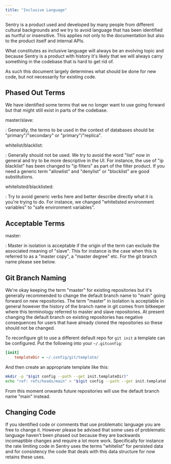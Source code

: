 ```yaml
---
title: "Inclusive Language"
---
```


Sentry is a product used and developed by many people from different cultural
backgrounds and we try to avoid language that has been identified as hurtful
or insensitive.  This applies not only to the documentation but also to the
product itself and internal APIs.

What constitutes as inclusive language will always be an evolving topic and
because Sentry is a product with history it's likely that we will always carry
something in the codebase that is hard to get rid of.

As such this document largely determines what should be done for new code, but
not necessarily for existing code.

## Phased Out Terms

We have identified some terms that we no longer want to use going forward but
that might still exist in parts of the codebase.

master/slave:

: Generally, the terms to be used in the context of databases should be
  "primary"/"secondary" or "primary"/"replica".

whitelist/blacklist:

: Generally should not be used.  We try to avoid the word "list" now in general
  and try to be more descriptive in the UI.  For instance, the use of
  "ip blacklist" has been changed to "ip filters" as part of the filter product.
  If you need a generic term "allowlist" and "denylist" or "blocklist" are
  good substitutions.

whitelisted/blacklisted:

: Try to avoid generic verbs here and better describe directly what it is
  you're trying to do.  For instance, we changed "whitelisted environment
  variables" to "safe environment variables".


## Acceptable Terms

master:

: Master in isolation is acceptable if the origin of the term can exclude the
  associated meaning of "slave".  This for instance is the case when this is
  referred to as a "master copy", a "master degree" etc.  For the git branch
  name please see below.


## Git Branch Naming

We're okay keeping the term "master" for existing repositories but it's
generally recommended to change the default branch name to "main" going forward
on new repositories.  The term "master" in isolation is acceptable in general
however the history of the branch name in git comes from bitkeeper where this
terminology referred to master and slave repositories.  At present changing the
default branch on existing repositories has negative consequences for users
that have already cloned the repositories so these should not be changed.

To reconfigure git to use a different default repo for `git init` a template
can be configured.  Put the following into your `~/.gitconfig`:

```ini {tabTitle: Git Config}
[init]
	templateDir = ~/.config/git/template/
```

And then create an appropriate template like this:

```bash
mkdir -p "$(git config --path --get init.templateDir)"
echo "ref: refs/heads/main" > "$(git config --path --get init.templateDir)/HEAD"
```

From this moment onwards future repositories will use the default branch name "main" instead.

## Changing Code

If you identified code or comments that use problematic language you are free
to change it.  However please be advised that some uses of problematic language
haven't been phased out because they are backwards incomaptible changes and
require a lot more work.  Specifically for instance the rate limiting code in
Sentry uses the terms "whitelist" for persisted data and for consistency the
code that deals with this data structure for now retains these uses.
